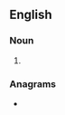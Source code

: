 ==English==

===Noun===
{{head|en|noun form}}

# {{plural of|en|abettal}}

===Anagrams===
* {{anagrams|en|a=aabelstt|statable|tastable}}